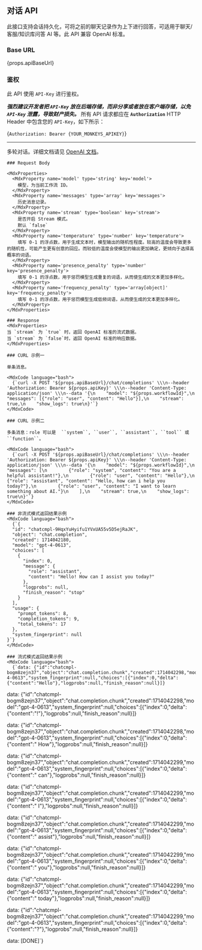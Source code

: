 
## 对话 API

此接口支持会话持久化，可将之前的聊天记录作为上下进行回答，可适用于聊天/客服/知识库问答 AI 等。此 API 兼容 OpenAI 标准。

### Base URL

<MdxCode language="bash">{props.apiBaseUrl}</MdxCode>

### 鉴权

此 API 使用 `API-Key` 进行鉴权。

<i>**强烈建议开发者把 `API-Key` 放在后端存储，而非分享或者放在客户端存储，以免 `API-Key` 泄露，导致财产损失。**</i>
所有 API 请求都应在 **`Authorization`** HTTP Header 中包含您的 `API-Key`，如下所示：

<MdxCode language="bash">{`Authorization: Bearer {YOUR_MONKEYS_APIKEY}`}</MdxCode>

---

<MdxCurlHeader
  url='/chat/completions'
  method='POST'
  title='多轮对话'
  name='#Create-Chat-Completions'
/>
<MdxRow>
  <MdxCol>
    多轮对话。详细文档请见 [OpenAI 文档](https://beta.openai.com/docs/api-reference/chat/completions/create)。

    ### Request Body

    <MdxProperties>
      <MdxProperty name='model' type='string' key='model'>
        模型，为当前工作流 ID。
      </MdxProperty>
      <MdxProperty name='messages' type='array' key='messages'>
        历史消息记录。
      </MdxProperty>
      <MdxProperty name='stream' type='boolean' key='stream'>
        是否开启 Stream 模式。
        默认 `false`
      </MdxProperty>
      <MdxProperty name='temperature' type='number' key='temperature'>
        填写 0-1 的浮点数，用于生成文本时，模型输出的随机性程度。较高的温度会导致更多的随机性，可能产生更有创意的回应。而较低的温度会使模型的输出更加确定，更倾向于选择高概率的词语。
      </MdxProperty>
      <MdxProperty name='presence_penalty' type='number' key='presence_penalty'>
        填写 0-1 的浮点数，用于惩罚模型生成重复的词语，从而使生成的文本更加多样化。
      </MdxProperty>
      <MdxProperty name='frequency_penalty' type='array[object]' key='frequency_penalty'>
        填写 0-1 的浮点数，用于惩罚模型生成低频词语，从而使生成的文本更加多样化。
      </MdxProperty>
    </MdxProperties>

    ### Response
    <MdxProperties>
    当 `stream` 为 `true` 时，返回 OpenAI 标准的流式数据。
    当 `stream` 为 `false`时，返回 OpenAI 标准的响应数据。
    </MdxProperties>

  </MdxCol>
  <MdxCol sticky>

    ### CURL 示例一

    单条消息。

    <MdxCode language="bash">
      {`curl -X POST '${props.apiBaseUrl}/chat/completions' \\\n--header 'Authorization: Bearer ${props.apiKey}' \\\n--header 'Content-Type: application/json' \\\n--data '{\n    "model": "${props.workflowId}",\n    "messages": [{"role": "user", "content": "Hello"}],\n    "stream": true,\n    "show_logs": true\n}'`}
    </MdxCode>

    ### CURL 示例二

    多条消息：role 可以是  ``system``, ``user``, ``assistant``, ``tool`` 或 ``function``。

    <MdxCode language="bash">
      {`curl -X POST '${props.apiBaseUrl}/chat/completions' \\\n--header 'Authorization: Bearer ${props.apiKey}' \\\n--header 'Content-Type: application/json' \\\n--data '{\n    "model": "${props.workflowId}",\n    "messages": [\n        {"role": "system", "content": "You are a helpful assistant!"},\n        {"role": "user", "content": "Hello"},\n        {"role": "assistant", "content": "Hello, how can i help you today?"},\n        {"role": "user", "content": "I want to learn something about AI."}\n    ],\n    "stream": true,\n    "show_logs": true\n}'`}
    </MdxCode>

    ### 非流式模式返回结果示例
    <MdxCode language="bash">
      {`{
      "id": "chatcmpl-9HqxYuHyifu1YVxUA55v5D5ejRaJK",
      "object": "chat.completion",
      "created": 1714042180,
      "model": "gpt-4-0613",
      "choices": [
        {
          "index": 0,
          "message": {
            "role": "assistant",
            "content": "Hello! How can I assist you today?"
          },
          "logprobs": null,
          "finish_reason": "stop"
        }
      ],
      "usage": {
        "prompt_tokens": 8,
        "completion_tokens": 9,
        "total_tokens": 17
      },
      "system_fingerprint": null
    }`}
    </MdxCode>

    ### 流式模式返回结果示例
    <MdxCode language="bash">
      {`data: {"id":"chatcmpl-bogm8zejn37","object":"chat.completion.chunk","created":1714042298,"model":"gpt-4-0613","system_fingerprint":null,"choices":[{"index":0,"delta":{"content":"Hello"},"logprobs":null,"finish_reason":null}]}

data: {"id":"chatcmpl-bogm8zejn37","object":"chat.completion.chunk","created":1714042298,"model":"gpt-4-0613","system_fingerprint":null,"choices":[{"index":0,"delta":{"content":"!"},"logprobs":null,"finish_reason":null}]}

data: {"id":"chatcmpl-bogm8zejn37","object":"chat.completion.chunk","created":1714042298,"model":"gpt-4-0613","system_fingerprint":null,"choices":[{"index":0,"delta":{"content":" How"},"logprobs":null,"finish_reason":null}]}

data: {"id":"chatcmpl-bogm8zejn37","object":"chat.completion.chunk","created":1714042299,"model":"gpt-4-0613","system_fingerprint":null,"choices":[{"index":0,"delta":{"content":" can"},"logprobs":null,"finish_reason":null}]}

data: {"id":"chatcmpl-bogm8zejn37","object":"chat.completion.chunk","created":1714042299,"model":"gpt-4-0613","system_fingerprint":null,"choices":[{"index":0,"delta":{"content":" I"},"logprobs":null,"finish_reason":null}]}

data: {"id":"chatcmpl-bogm8zejn37","object":"chat.completion.chunk","created":1714042299,"model":"gpt-4-0613","system_fingerprint":null,"choices":[{"index":0,"delta":{"content":" assist"},"logprobs":null,"finish_reason":null}]}

data: {"id":"chatcmpl-bogm8zejn37","object":"chat.completion.chunk","created":1714042299,"model":"gpt-4-0613","system_fingerprint":null,"choices":[{"index":0,"delta":{"content":" you"},"logprobs":null,"finish_reason":null}]}

data: {"id":"chatcmpl-bogm8zejn37","object":"chat.completion.chunk","created":1714042299,"model":"gpt-4-0613","system_fingerprint":null,"choices":[{"index":0,"delta":{"content":" today"},"logprobs":null,"finish_reason":null}]}

data: {"id":"chatcmpl-bogm8zejn37","object":"chat.completion.chunk","created":1714042299,"model":"gpt-4-0613","system_fingerprint":null,"choices":[{"index":0,"delta":{"content":"?"},"logprobs":null,"finish_reason":null}]}

data: [DONE]`}

</MdxCode>

  </MdxCol>
</MdxRow>
